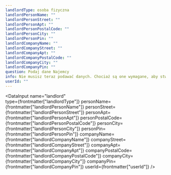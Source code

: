 ```yaml
---
landlordType: osoba fizyczna
landlordPersonName: ""
landlordPersonStreet: ""
landlordPersonApt: ""
landlordPersonPostalCode: ""
landlordPersonCity: ""
landlordPersonPin: ""
landlordCompanyName: ""
landlordCompanyStreet: ""
landlordCompanyApt: ""
landlordCompanyPostalCode: ""
landlordCompanyCity: ""
landlordCompanyPin: ""
question: Podaj dane Najemcy
info: Nie musisz teraz podawać danych. Chociaż są one wymagane, aby stworzyć dokument, możesz zapisać szkic dokumentu i uzupełnić je później.
userId: ""
---
```



<DataInput
  name="landlord"  
  type={frontmatter["landlordType"]}
  personName={frontmatter["landlordPersonName"]}
  personStreet={frontmatter["landlordPersonStreet"]}
  personApt={frontmatter["landlordPersonApt"]}
  personPostalCode={frontmatter["landlordPersonPostalCode"]}
  personCity={frontmatter["landlordPersonCity"]}
  personPin={frontmatter["landlordPersonPin"]}
  companyName={frontmatter["landlordCompanyName"]}
  companyStreet={frontmatter["landlordCompanyStreet"]}
  companyApt={frontmatter["landlordCompanyApt"]}
  companyPostalCode={frontmatter["landlordCompanyPostalCode"]}
  companyCity={frontmatter["landlordCompanyCity"]}
  companyPin={frontmatter["landlordCompanyPin"]}
  userId={frontmatter["userId"]}
/>
